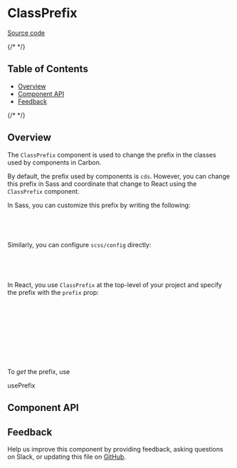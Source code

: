 
# ClassPrefix

[Source code](https://github.com/carbon-design-system/carbon/tree/main/packages/react/src/components/ClassPrefix)

{/* <!-- START doctoc generated TOC please keep comment here to allow auto update --> <!-- DON'T EDIT THIS SECTION, INSTEAD RE-RUN doctoc TO UPDATE --> */}

## Table of Contents

- [Overview](#overview)
- [Component API](#component-api)
- [Feedback](#feedback)

{/* <!-- END doctoc generated TOC please keep comment here to allow auto update --> */}

## Overview

The `ClassPrefix` component is used to change the prefix in the classes used by
components in Carbon.

<Canvas of={ClassPrefixStories.Default} />

By default, the prefix used by components is `cds`. However, you can change this
prefix in Sass and coordinate that change to React using the `ClassPrefix`
component.

In Sass, you can customize this prefix by writing the following:

```scss
@use '@carbon/react' with (
  $prefix: 'custom'
);
```

Similarly, you can configure `scss/config` directly:

```scss
@use '@carbon/react/scss/config' with (
  $prefix: 'custom'
);
```

In React, you use `ClassPrefix` at the top-level of your project and specify the
prefix with the `prefix` prop:

```jsx
import { ClassPrefix } from '@carbon/react';

export default function MyApp() {
  return (
    <ClassPrefix prefix="custom">
      <Page />
    </ClassPrefix>
  );
}
```

To _get_ the prefix, use

<LinkTo title="Hooks/usePrefix" name="Overview">
  usePrefix
</LinkTo>

## Component API

<ArgTypes />

## Feedback

Help us improve this component by providing feedback, asking questions on Slack,
or updating this file on
[GitHub](https://github.com/carbon-design-system/carbon/edit/main/packages/react/src/components/ClassPrefix/ClassPrefix.mdx).
